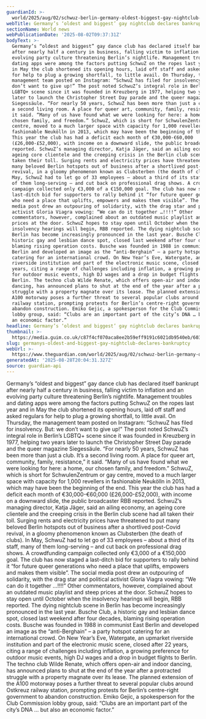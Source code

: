 ```yaml
---
guardianId: >-
  world/2025/aug/02/schwuz-berlin-germany-oldest-biggest-gay-nightclub-declares-bankruptcy
webTitle: Germany’s ‘oldest and biggest’ gay nightclub declares bankruptcy
sectionName: World news
webPublicationDate: '2025-08-02T09:37:31Z'
bodyText: >-
  Germany’s “oldest and biggest” gay dance club has declared itself bankrupt
  after nearly half a century in business, falling victim to inflation and an
  evolving party culture threatening Berlin’s nightlife. Management troubles and
  dating apps were among the factors putting SchwuZ on the ropes last year and
  in May the club shortened its opening hours, laid off staff and asked regulars
  for help to plug a growing shortfall, to little avail. On Thursday, the
  management team posted on Instagram: “SchwuZ has filed for insolvency. But: we
  don’t want to give up!” The post noted SchwuZ’s integral role in Berlin’s
  LGBTQ+ scene since it was founded in Kreuzberg in 1977, helping two years
  later to launch the Christopher Street Day parade and the queer magazine
  Siegessäule. “For nearly 50 years, SchwuZ has been more than just a club. It’s
  a second living room. A place for queer art, community, family, resistance,”
  it said. “Many of us have found what we were looking for here: a home, our
  chosen family, and freedom.” SchwuZ, which is short for SchwulenZentrum or gay
  centre, moved to a much larger space with capacity for 1,000 revellers in
  fashionable Neukölln in 2013, which may have been the beginning of the end.
  This year the club has had a deficit each month of €30,000-€60,000
  (£26,000-£52,000), with income on a downward slide, the public broadcaster RBB
  reported. SchwuZ’s managing director, Katja Jäger, said an ailing economy, an
  ageing core clientele and the creeping crisis in the Berlin club scene had all
  taken their toll. Surging rents and electricity prices have threatened to put
  many beloved Berlin hotspots out of business after a shortlived post-Covid
  revival, in a gloomy phenomenon known as Clubsterben (the death of clubs). In
  May, SchwuZ had to let go of 33 employees – about a third of its staff, many
  of them long-serving – and cut back on professional drag shows. A crowdfunding
  campaign collected only €3,000 of a €150,000 goal. The club has now staged a
  last-ditch bid for supporters to rally behind it “for future queer generations
  who need a place that uplifts, empowers and makes them visible”. The social
  media post drew an outpouring of solidarity, with the drag star and political
  activist Gloria Viagra vowing: “We can do it together …!!!!” Other
  commentators, however, complained about an outdated music playlist and steep
  prices at the door. SchwuZ hopes to stay open until October when the
  insolvency hearings will begin, RBB reported. The dying nightclub scene in
  Berlin has become increasingly pronounced in the last year. Busche Club, a
  historic gay and lesbian dance spot, closed last weekend after four decades,
  blaming rising operation costs. Busche was founded in 1988 in communist East
  Berlin and developed an image as the “anti-Berghain” – a party hotspot
  catering for an international crowd. On New Year’s Eve, Watergate, an upmarket
  riverside institution and part of the electronic music scene, closed after 22
  years, citing a range of challenges including inflation, a growing preference
  for outdoor music events, high DJ wages and a drop in budget flights to
  Berlin. The techno club Wilde Renate, which offers open-air and indoor
  dancing, has announced plans to shut at the end of the year after a protracted
  struggle with a property magnate over its lease. The planned extension of the
  A100 motorway poses a further threat to several popular clubs around Ostkreuz
  railway station, prompting protests for Berlin’s centre-right government to
  abandon construction. Emiko Gejic, a spokesperson for the Club Commission
  lobby group, said: “Clubs are an important part of the city’s DNA … but also
  an economic factor.”
headline: Germany’s ‘oldest and biggest’ gay nightclub declares bankruptcy
thumbnail: >-
  https://media.guim.co.uk/c87f4cf070aca8ee2b59eff9191c6021db9540eb/603_0_3990_3192/500.jpg
slug: germanys-oldest-and-biggest-gay-nightclub-declares-bankruptcy
webUrl: >-
  https://www.theguardian.com/world/2025/aug/02/schwuz-berlin-germany-oldest-biggest-gay-nightclub-declares-bankruptcy
generatedAt: '2025-08-28T20:04:31.327Z'
source: guardian-api
---
```

Germany’s “oldest and biggest” gay dance club has declared itself bankrupt after nearly half a century in business, falling victim to inflation and an evolving party culture threatening Berlin’s nightlife. Management troubles and dating apps were among the factors putting SchwuZ on the ropes last year and in May the club shortened its opening hours, laid off staff and asked regulars for help to plug a growing shortfall, to little avail. On Thursday, the management team posted on Instagram: “SchwuZ has filed for insolvency. But: we don’t want to give up!” The post noted SchwuZ’s integral role in Berlin’s LGBTQ+ scene since it was founded in Kreuzberg in 1977, helping two years later to launch the Christopher Street Day parade and the queer magazine Siegessäule. “For nearly 50 years, SchwuZ has been more than just a club. It’s a second living room. A place for queer art, community, family, resistance,” it said. “Many of us have found what we were looking for here: a home, our chosen family, and freedom.” SchwuZ, which is short for SchwulenZentrum or gay centre, moved to a much larger space with capacity for 1,000 revellers in fashionable Neukölln in 2013, which may have been the beginning of the end. This year the club has had a deficit each month of €30,000-€60,000 (£26,000-£52,000), with income on a downward slide, the public broadcaster RBB reported. SchwuZ’s managing director, Katja Jäger, said an ailing economy, an ageing core clientele and the creeping crisis in the Berlin club scene had all taken their toll. Surging rents and electricity prices have threatened to put many beloved Berlin hotspots out of business after a shortlived post-Covid revival, in a gloomy phenomenon known as Clubsterben (the death of clubs). In May, SchwuZ had to let go of 33 employees – about a third of its staff, many of them long-serving – and cut back on professional drag shows. A crowdfunding campaign collected only €3,000 of a €150,000 goal. The club has now staged a last-ditch bid for supporters to rally behind it “for future queer generations who need a place that uplifts, empowers and makes them visible”. The social media post drew an outpouring of solidarity, with the drag star and political activist Gloria Viagra vowing: “We can do it together …!!!!” Other commentators, however, complained about an outdated music playlist and steep prices at the door. SchwuZ hopes to stay open until October when the insolvency hearings will begin, RBB reported. The dying nightclub scene in Berlin has become increasingly pronounced in the last year. Busche Club, a historic gay and lesbian dance spot, closed last weekend after four decades, blaming rising operation costs. Busche was founded in 1988 in communist East Berlin and developed an image as the “anti-Berghain” – a party hotspot catering for an international crowd. On New Year’s Eve, Watergate, an upmarket riverside institution and part of the electronic music scene, closed after 22 years, citing a range of challenges including inflation, a growing preference for outdoor music events, high DJ wages and a drop in budget flights to Berlin. The techno club Wilde Renate, which offers open-air and indoor dancing, has announced plans to shut at the end of the year after a protracted struggle with a property magnate over its lease. The planned extension of the A100 motorway poses a further threat to several popular clubs around Ostkreuz railway station, prompting protests for Berlin’s centre-right government to abandon construction. Emiko Gejic, a spokesperson for the Club Commission lobby group, said: “Clubs are an important part of the city’s DNA … but also an economic factor.”
